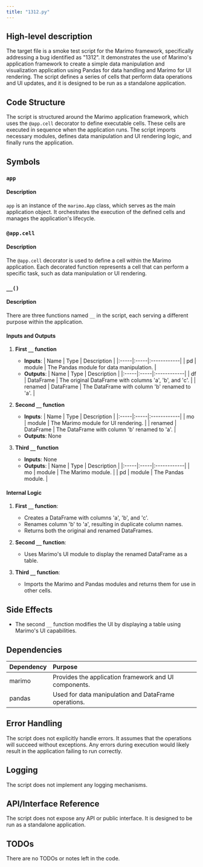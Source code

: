 ```yaml
---
title: "1312.py"
---
```


## High-level description

The target file is a smoke test script for the Marimo framework, specifically addressing a bug identified as "1312". It demonstrates the use of Marimo's application framework to create a simple data manipulation and visualization application using Pandas for data handling and Marimo for UI rendering. The script defines a series of cells that perform data operations and UI updates, and it is designed to be run as a standalone application.

## Code Structure

The script is structured around the Marimo application framework, which uses the `@app.cell` decorator to define executable cells. These cells are executed in sequence when the application runs. The script imports necessary modules, defines data manipulation and UI rendering logic, and finally runs the application.

## Symbols

### `app`
#### Description
`app` is an instance of the `marimo.App` class, which serves as the main application object. It orchestrates the execution of the defined cells and manages the application's lifecycle.

### `@app.cell`
#### Description
The `@app.cell` decorator is used to define a cell within the Marimo application. Each decorated function represents a cell that can perform a specific task, such as data manipulation or UI rendering.

### `__()`
#### Description
There are three functions named `__` in the script, each serving a different purpose within the application.

#### Inputs and Outputs

1. **First `__` function**
   - **Inputs**: 
     | Name | Type | Description |
     |:-----|:-----|:------------|
     | pd | module | The Pandas module for data manipulation. |
   - **Outputs**: 
     | Name | Type | Description |
     |:-----|:-----|:------------|
     | df | DataFrame | The original DataFrame with columns 'a', 'b', and 'c'. |
     | renamed | DataFrame | The DataFrame with column 'b' renamed to 'a'. |

2. **Second `__` function**
   - **Inputs**: 
     | Name | Type | Description |
     |:-----|:-----|:------------|
     | mo | module | The Marimo module for UI rendering. |
     | renamed | DataFrame | The DataFrame with column 'b' renamed to 'a'. |
   - **Outputs**: None

3. **Third `__` function**
   - **Inputs**: None
   - **Outputs**: 
     | Name | Type | Description |
     |:-----|:-----|:------------|
     | mo | module | The Marimo module. |
     | pd | module | The Pandas module. |

#### Internal Logic

1. **First `__` function**: 
   - Creates a DataFrame with columns 'a', 'b', and 'c'.
   - Renames column 'b' to 'a', resulting in duplicate column names.
   - Returns both the original and renamed DataFrames.

2. **Second `__` function**: 
   - Uses Marimo's UI module to display the renamed DataFrame as a table.

3. **Third `__` function**: 
   - Imports the Marimo and Pandas modules and returns them for use in other cells.

## Side Effects

- The second `__` function modifies the UI by displaying a table using Marimo's UI capabilities.

## Dependencies

| Dependency | Purpose |
|:-----------|:--------|
| marimo | Provides the application framework and UI components. |
| pandas | Used for data manipulation and DataFrame operations. |

## Error Handling

The script does not explicitly handle errors. It assumes that the operations will succeed without exceptions. Any errors during execution would likely result in the application failing to run correctly.

## Logging

The script does not implement any logging mechanisms.

## API/Interface Reference

The script does not expose any API or public interface. It is designed to be run as a standalone application.

## TODOs

There are no TODOs or notes left in the code.